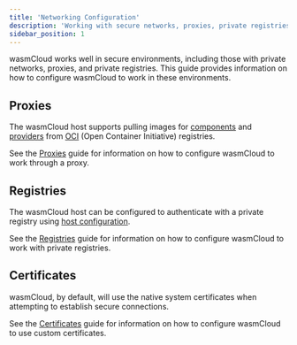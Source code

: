```yaml
---
title: 'Networking Configuration'
description: 'Working with secure networks, proxies, private registries, and private certificates'
sidebar_position: 1
---
```


wasmCloud works well in secure environments, including those with private networks, proxies, and private registries. This guide provides information on how to configure wasmCloud to work in these environments.

## Proxies

The wasmCloud host supports pulling images for [components](/docs/concepts/components) and [providers](/docs/concepts/providers) from [OCI](https://opencontainers.org/) (Open Container Initiative) registries.

See the [Proxies](./proxies) guide for information on how to configure wasmCloud to work through a proxy.

## Registries

The wasmCloud host can be configured to authenticate with a private registry using [host configuration](/docs/reference/host-config).

See the [Registries](./registries) guide for information on how to configure wasmCloud to work with private registries.

## Certificates

wasmCloud, by default, will use the native system certificates when attempting to establish secure connections.

See the [Certificates](./certificates) guide for information on how to configure wasmCloud to use custom certificates.
